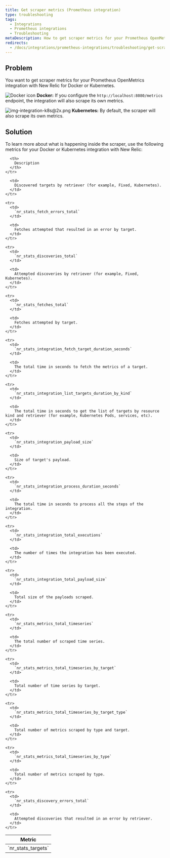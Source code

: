 ```yaml
---
title: Get scraper metrics (Prometheus integration)
type: troubleshooting
tags:
  - Integrations
  - Prometheus integrations
  - Troubleshooting
metaDescription: How to get scraper metrics for your Prometheus OpenMetrics integration with New Relic for Docker or Kubernetes.
redirects:
  - /docs/integrations/prometheus-integrations/troubleshooting/get-scraper-metrics-prometheus-integration
---
```




## Problem

You want to get scraper metrics for your Prometheus OpenMetrics integration with New Relic for Docker or Kubernetes.

<img title="Docker icon" alt="Docker icon" src={osDocker}/> **Docker:** If you configure the `http://localhost:8080/metrics` endpoint, the integration will also scrape its own metrics.

<img title="img-integration-k8s@2x.png" alt="img-integration-k8s@2x.png" src={osk8}/> **Kubernetes:** By default, the scraper will also scrape its own metrics.

## Solution

To learn more about what is happening inside the scraper, use the following metrics for your Docker or Kubernetes integration with New Relic:

<table>
  <thead>
    <tr>
      <th>
        Metric
      </th>

      <th>
        Description
      </th>
    </tr>
  </thead>

  <tbody>
    <tr>
      <td>
        `nr_stats_targets`
      </td>

      <td>
        Discovered targets by retriever (for example, Fixed, Kubernetes).
      </td>
    </tr>

    <tr>
      <td>
        `nr_stats_fetch_errors_total`
      </td>

      <td>
        Fetches attempted that resulted in an error by target.
      </td>
    </tr>

    <tr>
      <td>
        `nr_stats_discoveries_total`
      </td>

      <td>
        Attempted discoveries by retriever (for example, Fixed, Kubernetes).
      </td>
    </tr>

    <tr>
      <td>
        `nr_stats_fetches_total`
      </td>

      <td>
        Fetches attempted by target.
      </td>
    </tr>

    <tr>
      <td>
        `nr_stats_integration_fetch_target_duration_seconds`
      </td>

      <td>
        The total time in seconds to fetch the metrics of a target.
      </td>
    </tr>

    <tr>
      <td>
        `nr_stats_integration_list_targets_duration_by_kind`
      </td>

      <td>
        The total time in seconds to get the list of targets by resource kind and retriever (for example, Kubernetes Pods, services, etc).
      </td>
    </tr>

    <tr>
      <td>
        `nr_stats_integration_payload_size`
      </td>

      <td>
        Size of target's payload.
      </td>
    </tr>

    <tr>
      <td>
        `nr_stats_integration_process_duration_seconds`
      </td>

      <td>
        The total time in seconds to process all the steps of the integration.
      </td>
    </tr>

    <tr>
      <td>
        `nr_stats_integration_total_executions`
      </td>

      <td>
        The number of times the integration has been executed.
      </td>
    </tr>

    <tr>
      <td>
        `nr_stats_integration_total_payload_size`
      </td>

      <td>
        Total size of the payloads scraped.
      </td>
    </tr>

    <tr>
      <td>
        `nr_stats_metrics_total_timeseries`
      </td>

      <td>
        The total number of scraped time series.
      </td>
    </tr>

    <tr>
      <td>
        `nr_stats_metrics_total_timeseries_by_target`
      </td>

      <td>
        Total number of time series by target.
      </td>
    </tr>

    <tr>
      <td>
        `nr_stats_metrics_total_timeseries_by_target_type`
      </td>

      <td>
        Total number of metrics scraped by type and target.
      </td>
    </tr>

    <tr>
      <td>
        `nr_stats_metrics_total_timeseries_by_type`
      </td>

      <td>
        Total number of metrics scraped by type.
      </td>
    </tr>

    <tr>
      <td>
        `nr_stats_discovery_errors_total`
      </td>

      <td>
        Attempted discoveries that resulted in an error by retriever.
      </td>
    </tr>
  </tbody>
</table>
